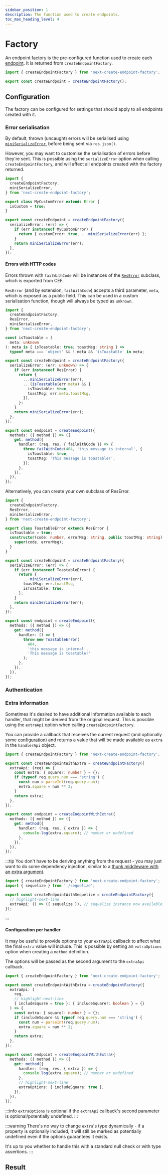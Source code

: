 ```yaml
---
sidebar_position: 1
description: The function used to create endpoints.
toc_max_heading_level: 4
---
```


# Factory

An endpoint factory is the pre-configured function used to create each [endpoint](./endpoint). It is returned from `createEndpointFactory`.

```ts no-transpile
import { createEndpointFactory } from 'next-create-endpoint-factory';

export const createEndpoint = createEndpointFactory();
```

## Configuration

The factory can be configured for settings that should apply to all endpoints created with it.

### Error serialisation

By default, thrown (uncaught) errors will be serialised using [`miniSerializeError`](/exports#miniserializeerror), before being sent via `res.json()`.

However, you may want to customise the serialisation of errors before they're sent. This is possible using the `serializeError` option when calling `createEndpointFactory`, and will affect all endpoints created with the factory returned.

```ts no-transpile
import {
  createEndpointFactory,
  miniSerializeError,
} from 'next-create-endpoint-factory';

export class MyCustomError extends Error {
  isCustom = true;
}

export const createEndpoint = createEndpointFactory({
  serializeError: (err) => {
    if (err instanceof MyCustomError) {
      return { customError: true, ...miniSerializeError(err) };
    }
    return miniSerializeError(err);
  },
});
```

#### Errors with HTTP codes

Errors thrown with `failWithCode` will be instances of the [`ResError`](/exports#reserror) subclass, which is exported from CEF.

`ResError` (and by extension, `failWithCode`) accepts a third parameter, `meta`, which is exposed as a public field. This can be used in a custom serialisation function<span className="ts-only">, though will always be typed as `unknown`</span>.

```ts
import {
  createEndpointFactory,
  ResError,
  miniSerializeError,
} from 'next-create-endpoint-factory';

const isToastable = (
  meta: unknown
): meta is { isToastable: true; toastMsg: string } =>
  typeof meta === 'object' && !!meta && 'isToastable' in meta;

export const createEndpoint = createEndpointFactory({
  serializeError: (err: unknown) => {
    if (err instanceof ResError) {
      return {
        ...miniSerializeError(err),
        ...(isToastable(err.meta) && {
          isToastable: true,
          toastMsg: err.meta.toastMsg,
        }),
      };
    }
    return miniSerializeError(err);
  },
});

export const endpoint = createEndpoint({
  methods: ({ method }) => ({
    get: method({
      handler: (req, res, { failWithCode }) => {
        throw failWithCode(404, 'this message is internal', {
          isToastable: true,
          toastMsg: 'This message is toastable!',
        });
      },
    }),
  }),
});
```

Alternatively, you can create your own subclass of ResError.

```ts title="Custom error example" collapsible
import {
  createEndpointFactory,
  ResError,
  miniSerializeError,
} from 'next-create-endpoint-factory';

export class ToastableError extends ResError {
  isToastable = true;
  constructor(code: number, errorMsg: string, public toastMsg: string) {
    super(code, errorMsg);
  }
}

export const createEndpoint = createEndpointFactory({
  serializeError: (err) => {
    if (err instanceof ToastableError) {
      return {
        ...miniSerializeError(err),
        toastMsg: err.toastMsg,
        isToastable: true,
      };
    }
    return miniSerializeError(err);
  },
});

export const endpoint = createEndpoint({
  methods: ({ method }) => ({
    get: method({
      handler: () => {
        throw new ToastableError(
          404,
          'this message is internal',
          'This message is toastable!'
        );
      },
    }),
  }),
});
```

### Authentication

### Extra information

Sometimes it's desired to have additional information available to each handler, that might be derived from the original request. This is possible using the `extraApi` option when calling `createEndpointFactory`.

You can provide a callback that receives the current request (and optionally some [configuration](#configuration-per-handler)) and returns a value that will be made available as `extra` in the `handlerApi` object.

```ts
import { createEndpointFactory } from 'next-create-endpoint-factory';

export const createEndpointWithExtra = createEndpointFactory({
  extraApi: (req) => {
    const extra: { square?: number } = {};
    if (typeof req.query.num === 'string') {
      const num = parseInt(req.query.num);
      extra.square = num ** 2;
    }
    return extra;
  },
});

export const endpoint = createEndpointWithExtra({
  methods: ({ method }) => ({
    get: method({
      handler: (req, res, { extra }) => {
        console.log(extra.square); // number or undefined
      },
    }),
  }),
});
```

:::tip
You don't have to be deriving anything from the request - you may just want to do some dependency injection, similar to a [thunk middleware with an extra argument](https://redux.js.org/usage/writing-logic-thunks#injecting-config-values-into-thunks).

```ts title="Injecting a Sequelize instance" no-transpile
import { createEndpointFactory } from 'next-create-endpoint-factory';
import { sequelize } from './sequelize';

export const createEndpointWithSequelize = createEndpointFactory({
  // highlight-next-line
  extraApi: () => ({ sequelize }), // sequelize instance now available as extra.sequelize
});
```

:::

#### Configuration per handler

It may be useful to provide options to your `extraApi` callback to affect what the final `extra` value will include. This is possible by setting an `extraOptions` option when creating a `method` definition.

The options will be passed as the second argument to the `extraApi` callback.

```ts
import { createEndpointFactory } from 'next-create-endpoint-factory';

export const createEndpointWithExtra = createEndpointFactory({
  extraApi: (
    req,
    // highlight-next-line
    { includeSquare = true }: { includeSquare?: boolean } = {}
  ) => {
    const extra: { square?: number } = {};
    if (includeSquare && typeof req.query.num === 'string') {
      const num = parseInt(req.query.num);
      extra.square = num ** 2;
    }
    return extra;
  },
});

export const endpoint = createEndpointWithExtra({
  methods: ({ method }) => ({
    get: method({
      handler: (req, res, { extra }) => {
        console.log(extra.square); // number or undefined
      },
      // highlight-next-line
      extraOptions: { includeSquare: true },
    }),
  }),
});
```

<div className="ts-only">

:::info
`extraOptions` is optional if the `extraApi` callback's second parameter is optional/potentially undefined.
:::

:::warning
There's no way to change `extra`'s type dynamically - if a property is optionally included, it will still be marked as potentially undefined even if the options guarantees it exists.

It's up to you whether to handle this with a standard null check or with type assertions.
:::

</div>

## Result
